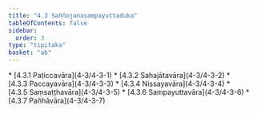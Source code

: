 ```yaml
---
title: "4.3 Saññojanasampayuttaduka"
tableOfContents: false
sidebar:
  order: 3
type: "tipitaka"
basket: "ab"
---
```



<DynamicBreadcrumb />



<TableOfContents>
* [4.3.1 Paṭiccavāra](4-3/4-3-1)
* [4.3.2 Sahajātavāra](4-3/4-3-2)
* [4.3.3 Paccayavāra](4-3/4-3-3)
* [4.3.4 Nissayavāra](4-3/4-3-4)
* [4.3.5 Saṃsaṭṭhavāra](4-3/4-3-5)
* [4.3.6 Sampayuttavāra](4-3/4-3-6)
* [4.3.7 Pañhāvāra](4-3/4-3-7)
</TableOfContents>